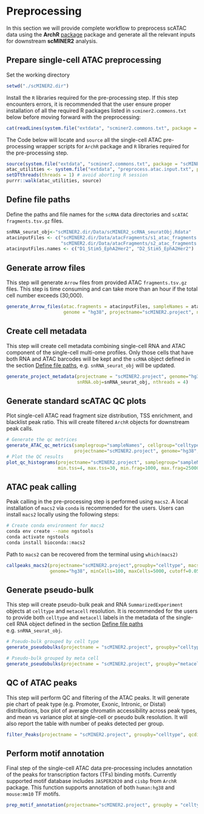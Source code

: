 # Preprocessing {#preprocessing}

In this section we will provide complete workflow to preprocess scATAC data using the **ArchR** [package](https://github.com/GreenleafLab/ArchR) package and generate all the relevant inputs for downstream **scMINER2** analysis.

## Prepare single-cell ATAC preprocessing
Set the working directory
```r
setwd("./scMINER2.dir")
```

Install the ```R``` libraries required for the pre-processing step. If this step encounters errors, it is recommended that the user ensure proper installation of all the required R packages listed in ```scminer2.commons.txt``` below before moving forward with the preprocessing:

```r
cat(readLines(system.file("extdata", "scminer2.commons.txt", package = "scMINER2")), sep = "\n")
```

The Code below will locate and ```source``` all the single-cell ATAC pre-processing wrapper scripts for ```ArchR``` package and ```R``` libraries required for the pre-processing step.

```r
source(system.file("extdata", "scminer2.commons.txt", package = "scMINER2"))
atac_utilities <- system.file("extdata", "preprocess.atac.input.txt", package = "scMINER2")
setDTthreads(threads = 1) # avoid aborting R session
purrr::walk(atac_utilities, source)
```

## Define file paths
Define the paths and file names for the ```scRNA``` data directories and ```scATAC``` ```fragments.tsv.gz``` files.

```r
snRNA_seurat_obj<-"scMINER2.dir/Data/scMINER2_scRNA_seuratObj.Rdata"
atacinputFiles <- c("scMINER2.dir/Data/atacFragments/s1_atac_fragments.tsv.gz",
                    "scMINER2.dir/Data/atacFragments/s2_atac_fragments.tsv.gz")
atacinputFiles.names <- c("D1_Stim5_EphA2Her2", "D2_Stim5_EphA2Her2")
```

## Generate arrow files
This step will generate ```Arrow``` files from provided ATAC ```fragments.tsv.gz``` files. This step is time consuming and can take more than an hour if the total cell number exceeds \(30,000\).
```r
generate_Arrow_files(atac.fragments = atacinputFiles, sampleNames = atacinputFiles.names,
                     genome = "hg38", projectname="scMINER2.project", nthreads = 4)
```

## Create cell metadata
This step will create cell metadata combining single-cell RNA and ATAC component of the single-cell multi-ome profiles. Only those cells that have both RNA and ATAC barcodes will be kept and the ```scRNA``` object defined in the section [Define file paths], e.g. ```snRNA_seurat_obj```  will be updated.
```r
generate_project_metadata(projectname = "scMINER2.project", genome="hg38", cell.overlap.cutoff=0.9,
                          snRNA.obj=snRNA_seurat_obj, nthreads = 4)
```

## Generate standard scATAC QC plots
Plot single-cell ATAC read fragment size distribution, TSS enrichment, and blacklist peak ratio. This will create filtered ```ArchR``` objects for downstream peak calls. 

```r
# Generate the qc metrices
generate_ATAC_qc_metrics(samplegroup="sampleNames", cellgroup="celltype", chromosome=paste0("chr",1:3),
                         projectname="scMINER2.project", genome="hg38", outdir="QC", nthreads = 4)
# Plot the QC results
plot_qc_histograms(projectname="scMINER2.project", samplegroup="sampleNames", cellgroup="celltype",
                   min.tss=4, max.tss=30, min.frag=1000, max.frag=250000, max.blacklist.ratio=0.05, outdir="QC")
```

## ATAC peak calling
Peak calling in the pre-processing step is performed using ```macs2```. A local installation of ```macs2``` via ```conda``` is recommended for the users. Users can install ```macs2``` locally using the following steps: 
```bash
# Create conda environment for macs2 
conda env create --name ngstools
conda activate ngstools
conda install bioconda::macs2
```
Path to ```macs2``` can be recovered from the terminal using ```which(macs2)``` 

```r
callpeaks_macs2(projectname="scMINER2.project",groupby="celltype", macs2path="/opt/miniconda3/envs/ngstools/bin/macs2",
                genome="hg38", minCells=100, maxCells=5000, cutoff=0.05, nthreads = 2)
```

## Generate pseudo-bulk
This step will create pseudo-bulk peak and RNA ```SummarizedExperiment``` objects at ```celltype``` and ```metacell``` resolution. It is recommended for the users to provide both ```celltype``` and ```metacell``` labels in the metadata of the single-cell RNA object defined in the section [Define file paths] e.g. ```snRNA_seurat_obj```.

```r
# Pseudo-bulk grouped by cell type 
generate_pseudobulks(projectname = "scMINER2.project", groupby="celltype", excludeChr = c("chrM", "chrY"), qcdir="QC", nthreads = 4)

# Pseudo-bulk grouped by meta cell
generate_pseudobulks(projectname = "scMINER2.project", groupby="metacell", excludeChr = c("chrM", "chrY"), qcdir="QC", nthreads = 4)
```

## QC of ATAC peaks
This step will perform QC and filtering of the ATAC peaks. It will generate pie chart of peak type (e.g. Promoter, Exonic, Intronic, or Distal) distributions, box plot of average chromatin accessibility across peak types, and mean vs variance plot at single-cell or pseudo bulk resolution. It will also report the table with number of peaks detected per group. 
```r
filter_Peaks(projectname = "scMINER2.project", groupby="celltype", qcdir="QC", genome = "hg38", nthreads = 4)
```

## Perform motif annotation
Final step of the single-cell ATAC data pre-processing includes annotation of the peaks for transcription factors (TFs) binding motifs. Currently supported motif database includes ```JASPER2020``` and ```cisbp``` from ```ArchR``` package. This function supports annotation of both ```human:hg38``` and ```mouse:mm10``` TF motifs.
```r
prep_motif_annotation(projectname="scMINER2.project", groupby = "celltype", motifdb = "JASPER", genome = "hg38", nsample=50, seed=37, nthreads = 4)
```
